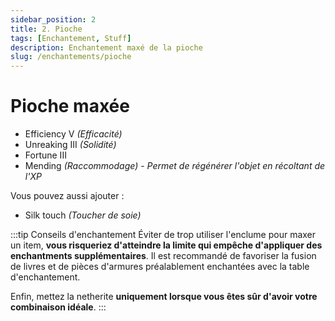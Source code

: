 ```yaml
---
sidebar_position: 2
title: 2. Pioche
tags: [Enchantement, Stuff]
description: Enchantement maxé de la pioche
slug: /enchantements/pioche
---
```


# Pioche maxée

* Efficiency V _(Efficacité)_
* Unreaking III _(Solidité)_
* Fortune III
* Mending _(Raccommodage)_ - _Permet de régénérer l'objet en récoltant de l'XP_

Vous pouvez aussi ajouter :
* Silk touch _(Toucher de soie)_

:::tip Conseils d'enchantement
Éviter de trop utiliser l'enclume pour maxer un item, **vous risqueriez d'atteindre la limite qui empêche d'appliquer des enchantments supplémentaires**.
Il est recommandé de favoriser la fusion de livres et de pièces d'armures préalablement enchantées avec la table d'enchantement.

Enfin, mettez la netherite **uniquement lorsque vous êtes sûr d'avoir votre combinaison idéale**.
:::